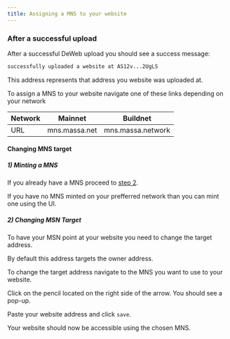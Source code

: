 ```yaml
---
title: Assigning a MNS to your website
---
```



### After a successful upload

After a successful DeWeb upload you should see a success message: 

```bash
successfully uploaded a website at AS12v...2UgLS
```
This address represents that address you website was uploaded at. 

To assign a MNS to your website navigate one of these links depending on your network

|Network| Mainnet | Buildnet|
|-------|---------|---------|
|URL    |mns.massa.net      | mns.massa.network


#### Changing MNS target 

##### 1) Minting a MNS 

If you already have a MNS proceed to [step 2](mns#2-changing-msn-target).

If you have no MNS minted on your prefferred network than you can mint one using the UI. 

##### 2) Changing MSN Target

To have your MSN point at your website you need to change the target address. 

By default this address targets the owner address. 

To change the target address navigate to the MNS you want to use to your website.

Click on the pencil located on the right side of the arrow. You should see a pop-up. 

Paste your website address and click `save`. 

Your website should now be accessible using the chosen MNS. 